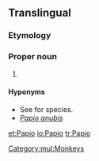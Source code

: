 ==Translingual==
{{rfi}}
{{wikipedia}}
{{wikispecies}}

===Etymology===
{{rfe|lang=mul}}

===Proper noun===
{{taxoninfl|i=1|g=m}}

# {{taxon|genus|family|Cercopithecidae|the [[baboon]]s}}

====Hyponyms====
* See {{specieslite}} for species.
* ''[[Papio anubis]]''
[[Category:mul:Monkeys]]

[[et:Papio]]
[[io:Papio]]
[[tr:Papio]]